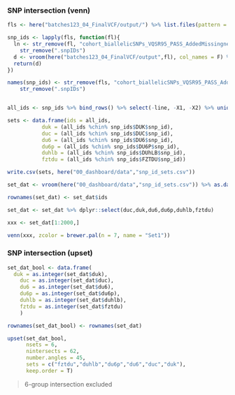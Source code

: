 ### **SNP intersection (venn)**

```r
fls <- here("batches123_04_FinalVCF/output/") %>% list.files(pattern = "*.snpIDs")

snp_ids <- lapply(fls, function(fl){
  ln <- str_remove(fl, "cohort_biallelicSNPs_VQSR95_PASS_AddedMissingness.recode.filtered.") %>% 
    str_remove(".snpIDs")
  d <- vroom(here("batches123_04_FinalVCF/output",fl), col_names = F) %>% mutate(line = ln, snp_id = paste0(X1,"_",X2))
  return(d)
})

names(snp_ids) <- str_remove(fls, "cohort_biallelicSNPs_VQSR95_PASS_AddedMissingness.recode.filtered.") %>% 
    str_remove(".snpIDs")


all_ids <- snp_ids %>% bind_rows() %>% select(-line, -X1, -X2) %>% unique() %>% unlist()

sets <- data.frame(ids = all_ids,
		   duk = (all_ids %chin% snp_ids$DUK$snp_id),
		   duc = (all_ids %chin% snp_ids$DUC$snp_id),
		   du6 = (all_ids %chin% snp_ids$DU6$snp_id),
		   du6p = (all_ids %chin% snp_ids$DU6P$snp_id),
		   duhlb = (all_ids %chin% snp_ids$DUhLB$snp_id),
		   fztdu = (all_ids %chin% snp_ids$FZTDU$snp_id))

write.csv(sets, here("00_dashboard/data","snp_id_sets.csv"))

```

```r
set_dat <- vroom(here("00_dashboard/data","snp_id_sets.csv")) %>% as.data.frame()

rownames(set_dat) <- set_dat$ids

set_dat <- set_dat %>% dplyr::select(duc,duk,du6,du6p,duhlb,fztdu)

xxx <- set_dat[1:2000,]

venn(xxx, zcolor = brewer.pal(n = 7, name = "Set1"))
```

### **SNP intersection (upset)**

```r
set_dat_bool <- data.frame(
  duk = as.integer(set_dat$duk),
	duc = as.integer(set_dat$duc),
	du6 = as.integer(set_dat$du6),
	du6p = as.integer(set_dat$du6p),
	duhlb = as.integer(set_dat$duhlb),
	fztdu = as.integer(set_dat$fztdu)
	)

rownames(set_dat_bool) <- rownames(set_dat)

upset(set_dat_bool, 
      nsets = 6, 
      nintersects = 62,
      number.angles = 45, 
      sets = c("fztdu","duhlb","du6p","du6","duc","duk"), 
      keep.order = T)
```

> 6-group intersection excluded
